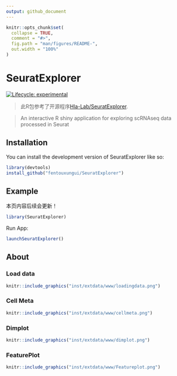 ```yaml
---
output: github_document
---
```


<!-- README.md is generated from README.Rmd. Please edit that file -->

```r
knitr::opts_chunk$set(
  collapse = TRUE,
  comment = "#>",
  fig.path = "man/figures/README-",
  out.width = "100%"
)
```

# SeuratExplorer

<!-- badges: start -->
[![Lifecycle: experimental](https://img.shields.io/badge/lifecycle-experimental-orange.svg)](https://lifecycle.r-lib.org/articles/stages.html#experimental)
<!-- badges: end -->

> 此R包参考了开源程序[Hla-Lab/SeuratExplorer](https://github.com/rwcrocker/SeuratExplorer/).

> An interactive R shiny application for exploring scRNAseq data processed in Seurat

## Installation

You can install the development version of SeuratExplorer like so:

```r
library(devtools)
install_github("fentouxungui/SeuratExplorer")
```

## Example

本页内容后续会更新！

```r
library(SeuratExplorer)
```

Run App:
 
```r
launchSeuratExplorer()
```

## About

### Load data

```r
knitr::include_graphics("inst/extdata/www/loadingdata.png")
```

### Cell Meta

```r
knitr::include_graphics("inst/extdata/www/cellmeta.png")
```

### Dimplot

```r
knitr::include_graphics("inst/extdata/www/dimplot.png")
```

### FeaturePlot

```r
knitr::include_graphics("inst/extdata/www/Featureplot.png")
```



